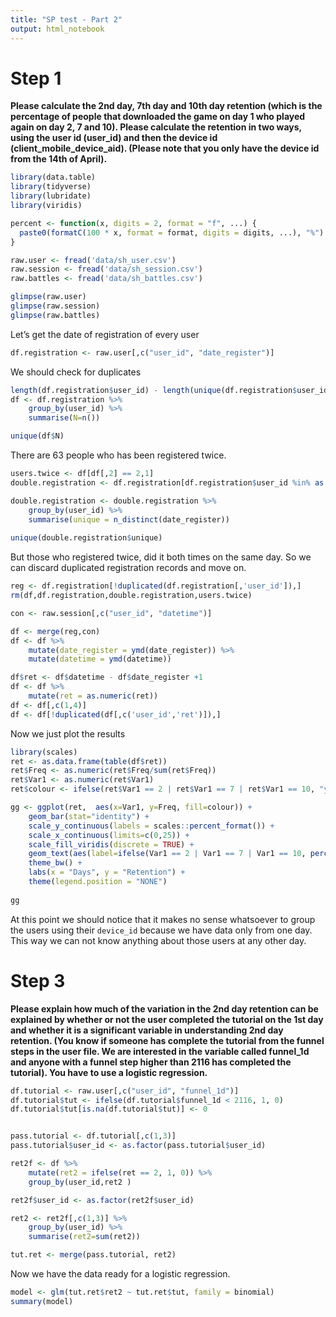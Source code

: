 ```yaml
---
title: "SP test - Part 2"
output: html_notebook
---
```


# Step 1

**Please calculate the 2nd day, 7th day and 10th day retention (which is the percentage of people that downloaded the game on day 1 who played again on day 2, 7 and 10). Please calculate the retention in two ways, using the user id (user_id) and then the device id (client_mobile_device_aid). (Please note that you only have the device id from the 14th of April).**

```r
library(data.table)
library(tidyverse)
library(lubridate)
library(viridis)

percent <- function(x, digits = 2, format = "f", ...) {
  paste0(formatC(100 * x, format = format, digits = digits, ...), "%")
}

raw.user <- fread('data/sh_user.csv')
raw.session <- fread('data/sh_session.csv')
raw.battles <- fread('data/sh_battles.csv')
```

```r
glimpse(raw.user)
glimpse(raw.session)
glimpse(raw.battles)
```

Let's get the date of registration of every user

```r
df.registration <- raw.user[,c("user_id", "date_register")]

```


We should check for duplicates
```r

length(df.registration$user_id) - length(unique(df.registration$user_id))
df <- df.registration %>% 
	group_by(user_id) %>% 
	summarise(N=n())

unique(df$N)
```

There are 63 people who has been registered twice.

```r
users.twice <- df[df[,2] == 2,1]
double.registration <- df.registration[df.registration$user_id %in% as.array(users.twice$user_id)]

double.registration <- double.registration %>% 
	group_by(user_id) %>% 
	summarise(unique = n_distinct(date_register))
	
unique(double.registration$unique)
```

But those who registered twice, did it both times on the same day. So we can discard duplicated registration records and move on.

```r
reg <- df.registration[!duplicated(df.registration[,'user_id']),]
rm(df,df.registration,double.registration,users.twice)
```

```r
con <- raw.session[,c("user_id", "datetime")]

df <- merge(reg,con)
df <- df %>% 
	mutate(date_register = ymd(date_register)) %>% 
	mutate(datetime = ymd(datetime))

df$ret <- df$datetime - df$date_register +1
df <- df %>% 
	mutate(ret = as.numeric(ret))
df <- df[,c(1,4)]
df <- df[!duplicated(df[,c('user_id','ret')]),]
```

Now we just plot the results

```r
library(scales)
ret <- as.data.frame(table(df$ret))
ret$Freq <- as.numeric(ret$Freq/sum(ret$Freq))
ret$Var1 <- as.numeric(ret$Var1)
ret$colour <- ifelse(ret$Var1 == 2 | ret$Var1 == 7 | ret$Var1 == 10, "yellow", "blue")

gg <- ggplot(ret,  aes(x=Var1, y=Freq, fill=colour)) +
	geom_bar(stat="identity") +
	scale_y_continuous(labels = scales::percent_format()) +
	scale_x_continuous(limits=c(0,25)) +
	scale_fill_viridis(discrete = TRUE) +
	geom_text(aes(label=ifelse(Var1 == 2 | Var1 == 7 | Var1 == 10, percent(round(Freq, digits= 4)), "")), vjust = -0.4, hjust = +0.35, size = 4) +
	theme_bw() +
	labs(x = "Days", y = "Retention") +
	theme(legend.position = "NONE")
	
gg
```

At this point we should notice that it makes no sense whatsoever to group the users using their `device_id` because we have data only from one day. This way we can not know anything about those users at any other day.

# Step 3

**Please explain how much of the variation in the 2nd day retention can be explained by
whether or not the user completed the tutorial on the 1st day and whether it is a significant variable
in understanding 2nd day retention. (You know if someone has complete the tutorial from the funnel
steps in the user file. We are interested in the variable called funnel_1d and anyone with a funnel
step higher than 2116 has completed the tutorial). You have to use a logistic regression.**

```r
df.tutorial <- raw.user[,c("user_id", "funnel_1d")]
df.tutorial$tut <- ifelse(df.tutorial$funnel_1d < 2116, 1, 0)
df.tutorial$tut[is.na(df.tutorial$tut)] <- 0


pass.tutorial <- df.tutorial[,c(1,3)]
pass.tutorial$user_id <- as.factor(pass.tutorial$user_id)

ret2f <- df %>% 
	mutate(ret2 = ifelse(ret == 2, 1, 0)) %>% 
	group_by(user_id,ret2 )

ret2f$user_id <- as.factor(ret2f$user_id)

ret2 <- ret2f[,c(1,3)] %>% 
	group_by(user_id) %>% 
	summarise(ret2=sum(ret2))

tut.ret <- merge(pass.tutorial, ret2)
```

Now we have the data ready for a logistic regression.

```r
model <- glm(tut.ret$ret2 ~ tut.ret$tut, family = binomial)
summary(model)
```


